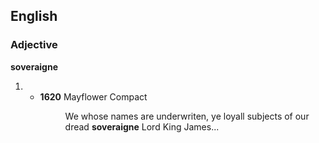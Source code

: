==English==

===Adjective===
'''soveraigne'''

# {{archaic spelling of|sovereign}}
#* '''1620''' Mayflower Compact
#*: We whose names are underwriten, ye loyall subjects of our dread '''soveraigne''' Lord King James...